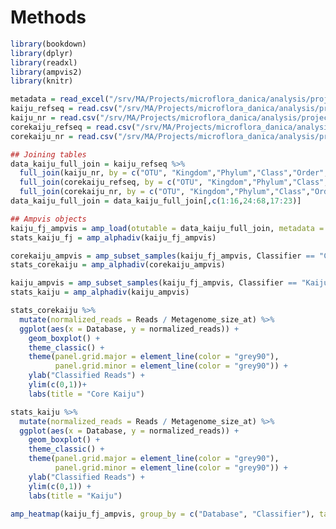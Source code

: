 # Methods

```r
library(bookdown)
library(dplyr)
library(readxl)
library(ampvis2)
library(knitr)
```

```r
metadata = read_excel("/srv/MA/Projects/microflora_danica/analysis/projects/MFD_seges/data/WWTP_sequences/2021-02-09_WWTP_metadata.xlsx")
kaiju_refseq = read.csv("/srv/MA/Projects/microflora_danica/analysis/projects/MFD_seges/results/WWTP_sequences/kaiju/kaiju_refseq/ampvis_otu/kaiju_refseq_ampvis_combined.csv")
kaiju_nr = read.csv("/srv/MA/Projects/microflora_danica/analysis/projects/MFD_seges/results/WWTP_sequences/kaiju/kaiju_nr/ampvis_otu/kaiju_nr_ampvis_combined.csv")
corekaiju_refseq = read.csv("/srv/MA/Projects/microflora_danica/analysis/projects/MFD_seges/results/WWTP_sequences/kaiju/corekaiju/refseq_ampvis_otu/corekaiju_refseq_ampvis_combined.csv")
corekaiju_nr = read.csv("/srv/MA/Projects/microflora_danica/analysis/projects/MFD_seges/results/WWTP_sequences/kaiju/corekaiju/nr_t20_ampvis_otu/corekaiju_nr_ampvis_combined.csv")

## Joining tables 
data_kaiju_full_join = kaiju_refseq %>% 
  full_join(kaiju_nr, by = c("OTU", "Kingdom","Phylum","Class","Order","Family","Genus","Species")) %>% 
  full_join(corekaiju_refseq, by = c("OTU", "Kingdom","Phylum","Class","Order","Family","Genus","Species")) %>% 
  full_join(corekaiju_nr, by = c("OTU", "Kingdom","Phylum","Class","Order","Family","Genus","Species"))
data_kaiju_full_join = data_kaiju_full_join[,c(1:16,24:68,17:23)]

## Ampvis objects
kaiju_fj_ampvis = amp_load(otutable = data_kaiju_full_join, metadata = metadata)
stats_kaiju_fj = amp_alphadiv(kaiju_fj_ampvis)

corekaiju_ampvis = amp_subset_samples(kaiju_fj_ampvis, Classifier == "CoreKaiju")
stats_corekaiju = amp_alphadiv(corekaiju_ampvis)

kaiju_ampvis = amp_subset_samples(kaiju_fj_ampvis, Classifier == "Kaiju")
stats_kaiju = amp_alphadiv(kaiju_ampvis)

```

```r
stats_corekaiju %>% 
  mutate(normalized_reads = Reads / Metagenome_size_at) %>% 
  ggplot(aes(x = Database, y = normalized_reads)) + 
    geom_boxplot() + 
    theme_classic() + 
    theme(panel.grid.major = element_line(color = "grey90"),
          panel.grid.minor = element_line(color = "grey90")) + 
    ylab("Classified Reads") + 
    ylim(c(0,1))+ 
    labs(title = "Core Kaiju")

stats_kaiju %>% 
  mutate(normalized_reads = Reads / Metagenome_size_at) %>% 
  ggplot(aes(x = Database, y = normalized_reads)) + 
    geom_boxplot() + 
    theme_classic() + 
    theme(panel.grid.major = element_line(color = "grey90"),
          panel.grid.minor = element_line(color = "grey90")) + 
    ylab("Classified Reads") + 
    ylim(c(0,1)) + 
    labs(title = "Kaiju")

```

```r
amp_heatmap(kaiju_fj_ampvis, group_by = c("Database", "Classifier"), tax_empty = "remove", tax_aggregate = "Family", tax_show = 20)
```

